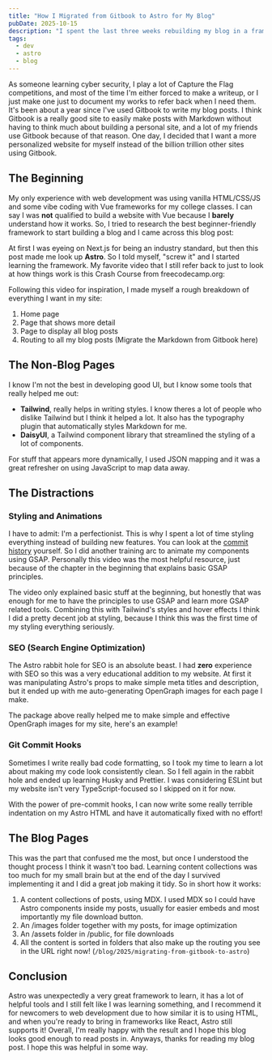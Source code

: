 ```yaml
---
title: "How I Migrated from Gitbook to Astro for My Blog"
pubDate: 2025-10-15
description: "I spent the last three weeks rebuilding my blog in a framework I have never worked with, just so I can have a prettier and more personalized blog using Astro."
tags:
  - dev
  - astro
  - blog
---
```



As someone learning cyber security, I play a lot of Capture the Flag competitions, and most of the time I'm either forced to make a writeup, or I just make one just to document my works to refer back when I need them. It's been about a year since I've used Gitbook to write my blog posts. I think Gitbook is a really good site to easily make posts with Markdown without having to think much about building a personal site, and a lot of my friends use Gitbook because of that reason. One day, I decided that I want a more personalized website for myself instead of the billion trillion other sites using Gitbook.

## The Beginning

My only experience with web development was using vanilla HTML/CSS/JS and some vibe coding with Vue frameworks for my college classes. I can say I was **not** qualified to build a website with Vue because I **barely** understand how it works. So, I tried to research the best beginner-friendly framework to start building a blog and I came across this blog post:

<center>
  <LinkPreview
    id="https://www.joshwcomeau.com/blog/how-i-built-my-blog-v2/"
    hideMedia
  />
</center>

At first I was eyeing on Next.js for being an industry standard, but then this post made me look up **Astro**. So I told myself, "screw it" and I started learning the framework. My favorite video that I still refer back to just to look at how things work is this Crash Course from freecodecamp.org:

<center>
  <YouTube id="e-hTm5VmofI" />
</center>

Following this video for inspiration, I made myself a rough breakdown of everything I want in my site:

1. Home page
2. Page that shows more detail
3. Page to display all blog posts
4. Routing to all my blog posts (Migrate the Markdown from Gitbook here)

## The Non-Blog Pages

I know I'm not the best in developing good UI, but I know some tools that really helped me out:

- **Tailwind**, really helps in writing styles. I know theres a lot of people who dislike Tailwind but I think it helped a lot. It also has the typography plugin that automatically styles Markdown for me.
- **DaisyUI**, a Tailwind component library that streamlined the styling of a lot of components.

For stuff that appears more dynamically, I used JSON mapping and it was a great refresher on using JavaScript to map data away.

## The Distractions

### Styling and Animations

I have to admit: I'm a perfectionist. This is why I spent a lot of time styling everything instead of building new features. You can look at the [commit history](https://github.com/wintertia/personal-website/commits/main/) yourself. So I did another training arc to animate my components using GSAP. Personally this video was the most helpful resource, just because of the chapter in the beginning that explains basic GSAP principles.

<center>
  <YouTube id="AW1yfBKRMKc" />
</center>

The video only explained basic stuff at the beginning, but honestly that was enough for me to have the principles to use GSAP and learn more GSAP related tools. Combining this with Tailwind's styles and hover effects I think I did a pretty decent job at styling, because I think this was the first time of my styling everything seriously.

### SEO (Search Engine Optimization)

The Astro rabbit hole for SEO is an absolute beast. I had **zero** experience with SEO so this was a very educational addition to my website. At first it was manipulating Astro's props to make simple meta titles and description, but it ended up with me auto-generating OpenGraph images for each page I make.

<center>
  <LinkPreview id="https://github.com/delucis/astro-og-canvas" />
</center>

The package above really helped me to make simple and effective OpenGraph images for my site, here's an example!

<center>
  <LinkPreview id="http://wintertia.pages.dev/blog" />
</center>

### Git Commit Hooks

Sometimes I write really bad code formatting, so I took my time to learn a lot about making my code look consistently clean. So I fell again in the rabbit hole and ended up learning Husky and Prettier. I was considering ESLint but my website isn't very TypeScript-focused so I skipped on it for now.

<center>
  <LinkPreview id="https://github.com/prettier/pretty-quick" />
</center>

With the power of pre-commit hooks, I can now write some really terrible indentation on my Astro HTML and have it automatically fixed with no effort!

## The Blog Pages

This was the part that confused me the most, but once I understood the thought process I think it wasn't too bad. Learning content collections was too much for my small brain but at the end of the day I survived implementing it and I did a great job making it tidy. So in short how it works:

1. A content collections of posts, using MDX. I used MDX so I could have Astro components inside my posts, usually for easier embeds and most importantly my file download button.
2. An /images folder together with my posts, for image optimization
3. An /assets folder in /public, for file downloads
4. All the content is sorted in folders that also make up the routing you see in the URL right now! (`/blog/2025/migrating-from-gitbook-to-astro`)

## Conclusion

Astro was unexpectedly a very great framework to learn, it has a lot of helpful tools and I still felt like I was learning something, and I recommend it for newcomers to web development due to how similar it is to using HTML, and when you're ready to bring in frameworks like React, Astro still supports it! Overall, I'm really happy with the result and I hope this blog looks good enough to read posts in. Anyways, thanks for reading my blog post. I hope this was helpful in some way.
